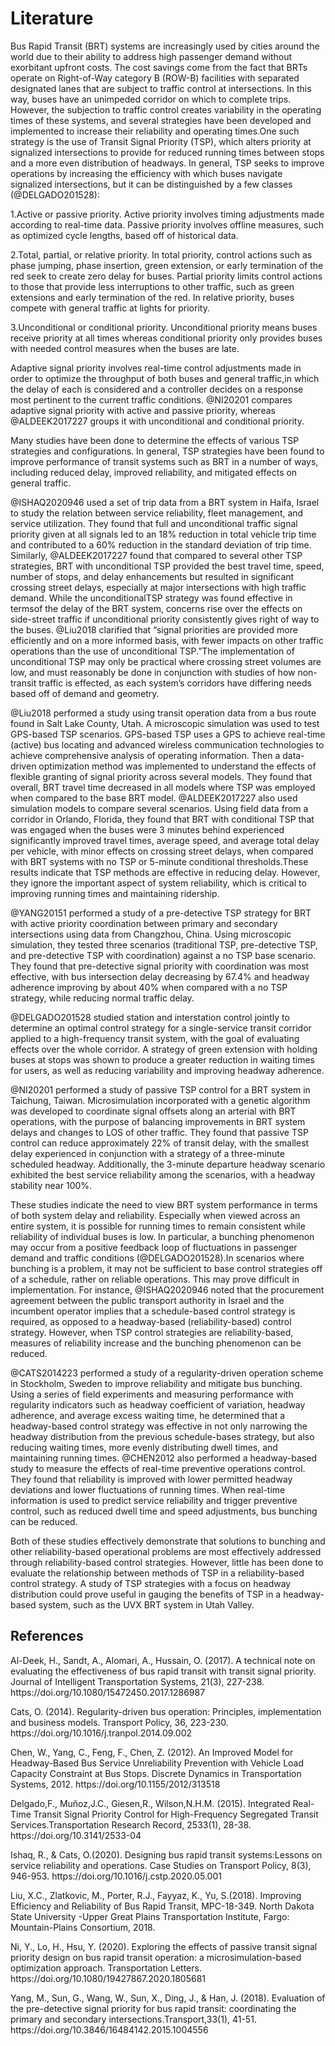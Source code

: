 # Literature

Bus Rapid Transit (BRT) systems are increasingly used by cities around the world due to their ability to address high passenger demand without exorbitant upfront costs. The cost savings come from the fact that BRTs operate on Right-of-Way category B (ROW-B) facilities with separated designated lanes that are subject to traffic control at intersections. In this way, buses have an unimpeded corridor on which to complete trips. However, the subjection to traffic control creates variability in the operating times of these systems, and several strategies have been developed and implemented to increase their reliability and operating times.One such strategy is the use of Transit Signal Priority (TSP), which alters priority at signalized intersections to provide for reduced running times between stops and a more even distribution of headways. In general, TSP seeks to improve operations by increasing the efficiency with which buses navigate signalized intersections, but it can be distinguished by a few classes (@DELGADO201528):  

  1.Active or passive priority. Active priority involves timing adjustments made
  according to real-time data. Passive priority involves offline measures, such
  as optimized cycle lengths, based off of historical data.

  2.Total, partial, or relative priority. In total priority, control actions such
  as phase jumping, phase insertion, green extension, or early termination of
  the red seek to create zero delay for buses. Partial priority limits control
  actions to those that provide less interruptions to other traffic, such as
  green extensions and early termination of the red. In relative priority, buses
  compete with general traffic at lights for priority.

  3.Unconditional or conditional priority. Unconditional priority means buses
  receive priority at all times whereas conditional priority only provides buses
  with needed control measures when the buses are late.

Adaptive signal priority involves real-time control adjustments made in order to optimize the throughput of both buses and general traffic,in which the delay of each is considered and a controller decides on a response most pertinent to the current traffic conditions. @NI20201 compares adaptive signal priority with active and passive priority, whereas @ALDEEK2017227 groups it with unconditional and conditional priority.  

Many studies have been done to determine the effects of various TSP strategies and configurations. In general, TSP strategies have been found to improve performance of transit systems such as BRT in a number of ways, including reduced delay, improved reliability, and mitigated effects on general traffic.  

@ISHAQ2020946 used a set of trip data from a BRT system in Haifa, Israel to study the relation between service reliability, fleet management, and service utilization. They found that full and unconditional traffic signal priority given at all signals led to an 18% reduction in total vehicle trip time and contributed to a 60% reduction in the standard deviation of trip time. Similarly, @ALDEEK2017227 found that compared to several other TSP strategies, BRT with unconditional TSP provided the best travel time, speed, number of stops, and delay enhancements but resulted in significant crossing street delays, especially at major intersections with high traffic demand. While the unconditionalTSP strategy was found effective in termsof the delay of the BRT system, concerns rise over the effects on side-street traffic if unconditional priority consistently gives right of way to the buses. @Liu2018 clarified that “signal priorities are provided more efficiently and on a more informed basis, with fewer impacts on other traffic operations than the use of unconditional TSP.”The implementation of unconditional TSP may only be practical where crossing street volumes are low, and must reasonably be done in conjunction with studies of how non-transit traffic is effected, as each system’s corridors have differing needs based off of demand and geometry.  

@Liu2018 performed a study using transit operation data from a bus route found in Salt Lake County, Utah. A microscopic simulation was used to test GPS-based TSP scenarios. GPS-based TSP uses a GPS to achieve real-time (active) bus locating and advanced wireless communication technologies to achieve comprehensive analysis of operating information. Then a data-driven optimization method was implemented to understand the effects of flexible granting of signal priority across several models. They found that overall, BRT travel time decreased in all models where TSP was employed when compared to the base BRT model. @ALDEEK2017227 also used simulation models to compare several scenarios. Using field data from a corridor in Orlando, Florida, they found that BRT with conditional TSP that was engaged when the buses were 3 minutes behind experienced significantly improved travel times, average speed, and average total delay per vehicle, with minor effects on crossing street delays, when compared with BRT systems with no TSP or 5-minute conditional thresholds.These results indicate that TSP methods are effective in reducing delay. However, they ignore the important aspect of system reliability, which is critical to improving running times and maintaining ridership.  

@YANG20151 performed a study of a pre-detective TSP strategy for BRT with active priority coordination between primary and secondary intersections using data from Changzhou, China. Using microscopic simulation, they tested three scenarios (traditional TSP, pre-detective TSP, and pre-detective TSP with coordination) against a no TSP base scenario. They found that pre-detective signal priority with coordination was most effective, with bus intersection delay decreasing by 67.4% and headway adherence improving by about 40% when compared with a no TSP strategy, while reducing normal traffic delay.  

@DELGADO201528 studied station and interstation control jointly to determine an optimal control strategy for a single-service transit corridor applied to a high-frequency transit system, with the goal of evaluating effects over the whole corridor. A strategy of green extension with holding buses at stops was shown to produce a greater reduction in waiting times for users, as well as reducing variability and improving headway adherence.  

@NI20201 performed a study of passive TSP control for a BRT system in Taichung, Taiwan. Microsimulation incorporated with a genetic algorithm was developed to coordinate signal offsets along an arterial with BRT operations, with the purpose of balancing improvements in BRT system delays and changes to LOS of other traffic. They found that passive TSP control can reduce approximately 22% of transit delay, with the smallest delay experienced in conjunction with a strategy of a three-minute scheduled headway. Additionally, the 3-minute departure headway scenario exhibited the best service reliability among the scenarios, with a headway stability near 100%.  

These studies indicate the need to view BRT system performance in terms of both system delay and reliability. Especially when viewed across an entire system, it is possible for running times to remain consistent while reliability of individual buses is low. In particular, a bunching phenomenon may occur from a positive feedback loop of fluctuations in passenger demand and traffic conditions (@DELGADO201528).In scenarios where bunching is a problem, it may not be sufficient to base control strategies off of a schedule, rather on reliable operations. This may prove difficult in implementation. For instance, @ISHAQ2020946 noted that the procurement agreement between the public transport authority in Israel and the incumbent operator implies that a schedule-based control strategy is required, as opposed to a headway-based (reliability-based) control strategy. However, when TSP control strategies are reliability-based, measures of reliability increase and the bunching phenomenon can be reduced.

@CATS2014223 performed a study of a regularity-driven operation scheme in Stockholm, Sweden to improve reliability and mitigate bus bunching. Using a series of field experiments and measuring performance with regularity indicators such as headway coefficient of variation, headway adherence, and average excess waiting time, he determined that a headway-based control strategy was effective in not only narrowing the headway distribution from the previous schedule-bases strategy, but also reducing waiting times, more evenly distributing dwell times, and maintaining running times. @CHEN2012 also performed a headway-based study to measure the effects of real-time preventive operations control. They found that reliability is improved with lower permitted headway deviations and lower fluctuations of running times. When real-time information is used to predict service reliability and trigger preventive control, such as reduced dwell time and speed adjustments, bus bunching can be reduced.

Both of these studies effectively demonstrate that solutions to bunching and other reliability-based operational problems are most effectively addressed through reliability-based control strategies. However, little has been done to evaluate the relationship between methods of TSP in a reliability-based control strategy. A study of TSP strategies with a focus on headway distribution could prove useful in gauging the benefits of TSP in a headway-based system, such as the UVX BRT system in Utah Valley.  


## References
    

Al-Deek, H., Sandt, A., Alomari, A., Hussain, O. (2017). A technical note on evaluating the effectiveness of bus rapid transit with transit signal priority. Journal of Intelligent Transportation Systems, 21(3), 227-238. https://doi.org/10.1080/15472450.2017.1286987  

Cats, O. (2014). Regularity-driven bus operation: Principles, implementation and business models. Transport Policy, 36, 223-230. https://doi.org/10.1016/j.tranpol.2014.09.002  

Chen, W., Yang, C., Feng, F., Chen, Z. (2012). An Improved Model for Headway-Based Bus Service Unreliability Prevention with Vehicle Load Capacity Constraint at Bus Stops. Discrete Dynamics in Transportation Systems, 2012. https://doi.org/10.1155/2012/313518  

Delgado,F., Muñoz,J.C., Giesen,R., Wilson,N.H.M. (2015). Integrated Real-Time Transit Signal Priority Control for High-Frequency Segregated Transit Services.Transportation Research Record, 2533(1), 28-38. https://doi.org/10.3141/2533-04  

Ishaq, R., & Cats, O.(2020). Designing bus rapid transit systems:Lessons on service reliability and operations. Case Studies on Transport Policy, 8(3), 946-953. https://doi.org/10.1016/j.cstp.2020.05.001  

Liu, X.C., Zlatkovic, M., Porter, R.J., Fayyaz, K., Yu, S.(2018). Improving Efficiency and Reliability of Bus Rapid Transit, MPC-18-349. North Dakota State University -Upper Great Plains Transportation Institute, Fargo: Mountain-Plains Consortium, 2018.  

Ni, Y., Lo, H., Hsu, Y. (2020). Exploring the effects of passive transit signal priority design on bus rapid transit operation: a microsimulation-based optimization approach. Transportation Letters. https://doi.org/10.1080/19427867.2020.1805681  

Yang, M., Sun, G., Wang, W., Sun, X., Ding, J., & Han, J. (2018). Evaluation of the pre-detective signal priority for bus rapid transit: coordinating the primary and secondary intersections.Transport,33(1), 41-51. https://doi.org/10.3846/16484142.2015.1004556